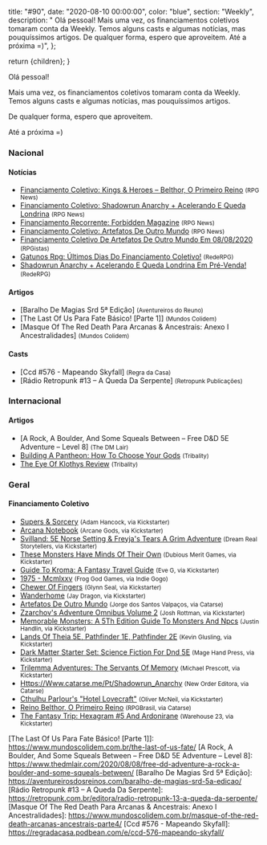 
  title: "#90",
  date: "2020-08-10 00:00:00",
  color: "blue",
  section: "Weekly",
  description:
    "    Olá pessoal!    Mais uma vez, os financiamentos coletivos tomaram conta da Weekly. Temos alguns casts e algumas notícias, mas pouquíssimos artigos.    De qualquer forma, espero que aproveitem.    Até a próxima =)",
};

  return <InternalLayout meta={meta}>{children}</InternalLayout>;
}

Olá pessoal!

Mais uma vez, os financiamentos coletivos tomaram conta da Weekly. Temos alguns casts e algumas notícias, mas pouquíssimos artigos.

De qualquer forma, espero que aproveitem.

Até a próxima =)

### Nacional

#### Notícias

- [Financiamento Coletivo: Kings &amp; Heroes – Belthor, O Primeiro Reino] <small>(RPG News)</small>
- [Financiamento Coletivo: Shadowrun Anarchy + Acelerando E Queda Londrina] <small>(RPG News)</small>
- [Financiamento Recorrente: Forbidden Magazine] <small>(RPG News)</small>
- [Financiamento Coletivo: Artefatos De Outro Mundo] <small>(RPG News)</small>
- [Financiamento Coletivo De Artefatos De Outro Mundo Em 08/08/2020] <small>(RPGistas)</small>
- [Gatunos Rpg: Últimos Dias Do Financiamento Coletivo!] <small>(RedeRPG)</small>
- [Shadowrun Anarchy + Acelerando E Queda Londrina Em Pré-Venda!] <small>(RedeRPG)</small>

#### Artigos

- [Baralho De Magias Srd 5ª Edição] <small>(Aventureiros do Reuno)</small>
- [The Last Of Us Para Fate Básico! [Parte 1]] <small>(Mundos Colidem)</small>
- [Masque Of The Red Death Para Arcanas &amp; Ancestrais: Anexo I Ancestralidades] <small>(Mundos Colidem)</small>

#### Casts

- [Ccd #576 - Mapeando Skyfall] <small>(Regra da Casa)</small>
- [Rádio Retropunk #13 – A Queda Da Serpente] <small>(Retropunk Publicações)</small>

### Internacional

#### Artigos

- [A Rock, A Boulder, And Some Squeals Between – Free D&amp;D 5E Adventure – Level 8] <small>(The DM Lair)</small>
- [Building A Pantheon: How To Choose Your Gods] <small>(Tribality)</small>
- [The Eye Of Klothys Review] <small>(Tribality)</small>

### Geral

#### Financiamento Coletivo

- [Supers &amp; Sorcery] <small>(Adam Hancock, via Kickstarter)</small>
- [Arcana Notebook] <small>(Arcane Gods, via Kickstarter)</small>
- [Svilland: 5E Norse Setting &amp; Freyja&#039;s Tears A Grim Adventure] <small>(Dream Real Storytellers, via Kickstarter)</small>
- [These Monsters Have Minds Of Their Own] <small>(Dubious Merit Games, via Kickstarter)</small>
- [Guide To Kroma: A Fantasy Travel Guide] <small>(Eve G, via Kickstarter)</small>
- [1975 - Mcmlxxv] <small>(Frog God Games, via Indie Gogo)</small>
- [Chewer Of Fingers] <small>(Glynn Seal, via Kickstarter)</small>
- [Wanderhome] <small>(Jay Dragon, via Kickstarter)</small>
- [Artefatos De Outro Mundo] <small>(Jorge dos Santos Valpaços, via Catarse)</small>
- [Zzarchov&#039;s Adventure Omnibus Volume 2] <small>(Josh Rottman, via Kickstarter)</small>
- [Memorable Monsters: A 5Th Edition Guide To Monsters And Npcs] <small>(Justin Handlin, via Kickstarter)</small>
- [Lands Of Theia 5E, Pathfinder 1E, Pathfinder 2E] <small>(Kevin Glusling, via Kickstarter)</small>
- [Dark Matter Starter Set: Science Fiction For Dnd 5E] <small>(Mage Hand Press, via Kickstarter)</small>
- [Trilemma Adventures: The Servants Of Memory] <small>(Michael Prescott, via Kickstarter)</small>
- [Https://Www.catarse.me/Pt/Shadowrun_Anarchy] <small>(New Order Editora, via Catarse)</small>
- [Cthulhu Parlour&#039;s &quot;Hotel Lovecraft&quot;] <small>(Oliver McNeil, via Kickstarter)</small>
- [Reino Belthor, O Primeiro Reino] <small>(RPGBrasil, via Catarse)</small>
- [The Fantasy Trip: Hexagram #5 And Ardonirane] <small>(Warehouse 23, via Kickstarter)</small>

[arcana notebook]: https://www.kickstarter.com/projects/arcanegoods/arcana-notebook
[zzarchov&#039;s adventure omnibus volume 2]: https://www.kickstarter.com/projects/1594988817/zzarchovs-adventure-omnibus-volume-2
[1975 - mcmlxxv]: https://www.indiegogo.com/projects/1975-mcmlxxv#/
[chewer of fingers]: https://www.kickstarter.com/projects/monkeyblooddesign/chewer-of-fingers
[the fantasy trip: hexagram #5 and ardonirane]: https://www.kickstarter.com/projects/warehouse23/the-fantasy-trip-hexagram-5-and-ardonirane
[these monsters have minds of their own]: https://www.kickstarter.com/projects/zombiecircusgoats/these-monsters-have-minds-of-their-own
[memorable monsters: a 5th edition guide to monsters and npcs]: https://www.kickstarter.com/projects/critacademy/memorable-monsters-a-5th-edition-guide-to-monsters-and-npcs
[trilemma adventures: the servants of memory]: https://www.kickstarter.com/projects/trilemma/trilemma-adventures-the-servants-of-memory
[guide to kroma: a fantasy travel guide]: https://www.kickstarter.com/projects/evegwood/guide-to-kroma
[lands of theia 5e, pathfinder 1e, pathfinder 2e]: https://www.kickstarter.com/projects/1355268003/lands-of-theia
[dark matter starter set: science fiction for dnd 5e]: https://www.kickstarter.com/projects/magehandpress/dark-matter-starter-set-science-fiction-for-dnd-5e
[supers &amp; sorcery]: https://www.kickstarter.com/projects/1536638253/supers-and-sorcery
[svilland: 5e norse setting &amp; freyja&#039;s tears a grim adventure]: https://www.kickstarter.com/projects/corpusmalicious/svilland-5e-norse-setting-and-freyjas-tears-a-grim-adventure
[cthulhu parlour&#039;s &quot;hotel lovecraft&quot;]: https://www.kickstarter.com/projects/legendphotography/the-storymasters-tales-hotel-lovecraft
[wanderhome]: https://www.kickstarter.com/projects/jdragsky/wanderhome
[financiamento coletivo: kings &amp; heroes – belthor, o primeiro reino]: https://newsrpg.wordpress.com/2020/08/06/financiamento-coletivo-reino-belthor-o-primeiro-reino/
[reino belthor, o primeiro reino]: https://www.catarse.me/pt/reinobelthor
[financiamento coletivo: shadowrun anarchy + acelerando e queda londrina]: https://newsrpg.wordpress.com/2020/08/07/financiamento-coletivo-shadowrun-anarchy-acelerando-e-queda-londrina/
[https://www.catarse.me/pt/shadowrun_anarchy]: https://www.catarse.me/pt/shadowrun_anarchy
[gatunos rpg: últimos dias do financiamento coletivo!]: https://www.rederpg.com.br/2020/08/07/gatunos-rpg-ultimos-dias-do-financiamento-coletivo/
[financiamento recorrente: forbidden magazine]: https://newsrpg.wordpress.com/2020/08/08/financiamento-recorrente-forbidden-magazine/
[financiamento coletivo: artefatos de outro mundo]: https://newsrpg.wordpress.com/2020/08/09/financiamento-coletivo-artefatos-de-outro-mundo/
[artefatos de outro mundo]: https://www.catarse.me/artefatosdeoutromundo
[financiamento coletivo de artefatos de outro mundo em 08/08/2020]: https://rpgista.com.br/2020/08/07/financiamento-artefatos-de-outro-mundo-2020/
[shadowrun anarchy + acelerando e queda londrina em pré-venda!]: https://www.rederpg.com.br/2020/08/09/shadowrun-anarchy-acelerando-e-queda-londrina-em-pre-venda/
[building a pantheon: how to choose your gods]: https://www.tribality.com/2020/08/04/building-a-pantheon-how-to-choose-your-gods/
[the eye of klothys review]: https://www.tribality.com/2020/08/07/the-eye-of-klothys-review/

[The Last Of Us Para Fate Básico! [Parte 1]]: https://www.mundoscolidem.com.br/the-last-of-us-fate/
[A Rock, A Boulder, And Some Squeals Between – Free D&amp;D 5E Adventure – Level 8]: https://www.thedmlair.com/2020/08/08/free-dd-adventure-a-rock-a-boulder-and-some-squeals-between/
[Baralho De Magias Srd 5ª Edição]: https://aventureirosdosreinos.com/baralho-de-magias-srd-5a-edicao/
[Rádio Retropunk #13 – A Queda Da Serpente]: https://retropunk.com.br/editora/radio-retropunk-13-a-queda-da-serpente/
[Masque Of The Red Death Para Arcanas &amp; Ancestrais: Anexo I Ancestralidades]: https://www.mundoscolidem.com.br/masque-of-the-red-death-arcanas-ancestrais-parte4/
[Ccd #576 - Mapeando Skyfall]: https://regradacasa.podbean.com/e/ccd-576-mapeando-skyfall/

